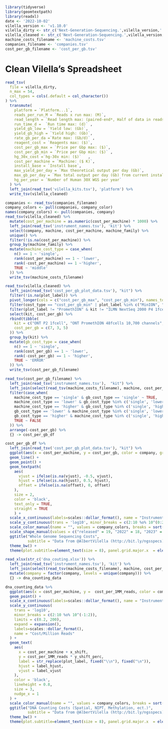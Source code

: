 ```r
library(tidyverse)
library(geomtextpath)
library(readxl)
date <- '2022-10-02'
vilella_version <- 'v1.10.0'
vilella_dirty <- str_c('Next-Generation-Sequencing.',vilella_version,'.tsv')
vilella_cleaned <- str_c('Next-Generation-Sequencing.',vilella_version,'.cleaned.tsv')
machine_costs_filename <- 'machine_costs.tsv'
companies_filename <- 'companies.tsv'
cost_per_gb_filename <- 'cost_per_gb.tsv'
```

# Clean Vilella's Spreadsheet

```r
read_tsv(
  file = vilella_dirty, 
  n_max = 54,
  col_types = cols(.default = col_character())
) %>%
  transmute(
    platform = `Platform...1`,
    reads_per_run_M = `Reads x run max: (M)`,
    read_length = `Read length max: (paired-end*, Half of data in reads**)`,
    run_time_d =  `Run time max: (d)` ,
    yield_gb_low = `Yield low: (Gb)`,
    yield_gb_high = `Yield high: (Gb)`,
    rate_gb_per_da =`Rate max: (Gb/d)` ,
    reagent_cost = `Reagents max: ($)`,
    cost_per_gb_max = `Price per Gbp max: ($)`,
    cost_per_gb_min = `Price per Gbp min: ($)` ,
    hg_30x_cost =`hg-30x min: ($)`   ,
    cost_per_machine = `Machine: ($ K)`,
    install_base = `Install base`,
    max_yield_per_day = `Max theoretical output per day (Gb)`,
    max_gb_per_day = `Max total output per day (Gb) from current installbase`,
    hg_per_year = `Number of Human 30X WGS per year` 
  ) %>%
  left_join(read_tsv('vilella_kits.tsv'), 'platform') %>%
  write_tsv(vilella_cleaned)
```


```r
companies <- read_tsv(companies_filename)
company_colors <- pull(companies, company_color)
names(company_colors) <- pull(companies, company)
read_tsv(vilella_cleaned) %>%
  mutate(cost_per_machine = as.numeric(cost_per_machine) * 1000) %>%
  left_join(read_tsv('instrument_names.tsv'), 'kit') %>% 
  select(company, machine, cost_per_machine, machine_family) %>%
  unique() %>%
  filter(!is.na(cost_per_machine)) %>%
  group_by(machine_family) %>%
  mutate(machine_cost_type = case_when(
    n() == 1 ~ 'single',
    rank(cost_per_machine) == 1 ~ 'lower',
    rank(-cost_per_machine) == 1 ~'higher',
    TRUE ~ 'middle'
  )) %>%
  write_tsv(machine_costs_filename)

read_tsv(vilella_cleaned) %>%
  left_join(read_tsv('cost_per_gb_plot_data.tsv'), "kit") %>%
  filter(!is.na(plot_label)) %>%
  pivot_longer(cols = c("cost_per_gb_max", "cost_per_gb_min"), names_to = "cost_type", values_to = "cost_per_gb") %>%
  filter(cost_type == "cost_per_gb_min" | plot_label %in% c("MinION", "GridION", "Sequel IIe")) %>%
  filter(plot_label != "PromethION" & kit != "ILMN NextSeq 2000 P4 1fcell") %>%
  select(kit, cost_per_gb) %>%
  rbind(tibble(
    kit = c("ONT P2 1fcell", "ONT PromethION 48fcells 10,700 channels", "ILMN NextSeq 2000 P4 1fcell"),
    cost_per_gb = c(7, 3, 5)
  )) %>%
  group_by(kit) %>%
  mutate(gb_cost_type = case_when(
    n() == 1 ~ 'single',
    rank(cost_per_gb) == 1 ~ 'lower',
    rank(-cost_per_gb) == 1 ~ 'higher',
    TRUE ~ 'ERROR'
  )) %>%
  write_tsv(cost_per_gb_filename)

read_tsv(cost_per_gb_filename) %>%
  left_join(read_tsv('instrument_names.tsv'),  "kit") %>% 
  left_join(select(read_tsv(machine_costs_filename), machine, cost_per_machine, machine_cost_type), "machine") %>%
  filter(case_when(
    machine_cost_type == 'single' & gb_cost_type == 'single' ~ TRUE,
    machine_cost_type == 'lower' & gb_cost_type %in% c('single', 'lower') ~ TRUE,
    machine_cost_type == 'higher' & gb_cost_type %in% c('single', 'higher') ~ TRUE,
    gb_cost_type == 'lower' & machine_cost_type %in% c('single', 'lower') ~ TRUE,
    gb_cost_type == 'higher' & machine_cost_type %in% c('single', 'higher') ~ TRUE,
    TRUE ~ FALSE
  )) %>%
  arrange(-cost_per_gb) %>%
  {} -> cost_per_gb_df

cost_per_gb_df %>%
  left_join(read_tsv('cost_per_gb_plot_data.tsv'), "kit") %>%
  ggplot(aes(x = cost_per_machine, y = cost_per_gb, color = company, group = plot_label, label = plot_label, shape = plot_shape)) + 
  geom_line() +
  geom_point() +
  geom_textpath(
    aes(
      vjust = ifelse(is.na(vjust), -0.5, vjust),
      hjust = ifelse(is.na(hjust), 0.5, hjust),
      offset = ifelse(is.na(offset), 0, offset)
    ),
    size = 2, 
    color = 'black', 
    text_only = TRUE,
    straight = TRUE
    ) +
  scale_x_continuous(labels=scales::dollar_format(), name = "Instrument Cost") +
  scale_y_continuous(trans = 'log10', minor_breaks = c(2:10 %o% 10^(0:2)), labels=scales::dollar_format(), name = "Cost/Gigabase") +
  scale_color_manual(name = "", values = company_colors, breaks = sort(as.character(unique(cost_per_gb_df$company)))) +
  scale_shape_manual(values = c("released" = 19, "2022" = 18, "2023" = 17, "2024 (cost guessed)" = 10)) +
  ggtitle("Whole Genome Sequencing Costs",
          subtitle = "Data from @AlbertVilella (http://bit.ly/ngsspecs)\nVisualization by @brianlandry23") +
  theme_bw() +
  theme(plot.subtitle=element_text(size = 8), panel.grid.major.x  = element_blank(), panel.grid.minor.x = element_blank())
```

```r
read_xlsx(str_c('dna_couting.xlsx')) %>%
  left_join(read_tsv('instrument_names.tsv'), 'kit') %>%
  left_join(select(read_tsv(machine_costs_filename), machine, cost_per_machine), "machine") %>% 
  mutate(company = factor(company, levels = unique(company))) %>% 
  {} -> dna_counting_data

dna_counting_data %>%
  ggplot(aes(x = cost_per_machine, y =  cost_per_1MM_reads, color = company, group = company)) + 
  geom_point() +
  scale_x_continuous(labels=scales::dollar_format(), name = "Instrument Cost") +
  scale_y_continuous(
    trans = 'log10', 
    minor_breaks = c(2:10 %o% 10^(-1:2)), 
    limits = c(0.2, 200), 
    expand = expansion(),
    labels=scales::dollar_format(),
    name = "Cost/Million Reads"
  ) +
  geom_text(
    aes(
      x = cost_per_machine + x_shift,
      y = cost_per_1MM_reads * y_shift_perc,
      label = str_replace(plot_label, fixed("\\n"), fixed("\n")), 
      hjust = label_hjust, 
      vjust = label_vjust
    ),
    color = 'black',
    lineheight = 0.8,
    size = 3,
    nudge_x = 1
  ) +
  scale_color_manual(name = "", values = company_colors, breaks = sort(as.character(unique(dna_counting_data$company)))) +
  ggtitle("DNA Counting Costs (Spatial, NIPT, Methylation, ect.)",
          subtitle = "Data from @AlbertVilella (http://bit.ly/ngsspecs) and @brianlandry23\nVisualization by @brianlandry23") +
  theme_bw() +
  theme(plot.subtitle=element_text(size = 8), panel.grid.major.x  = element_blank(), panel.grid.minor.x = element_blank())
```

